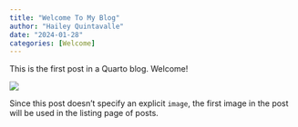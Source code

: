 ```yaml
---
title: "Welcome To My Blog"
author: "Hailey Quintavalle"
date: "2024-01-28"
categories: [Welcome]
---
```


This is the first post in a Quarto blog. Welcome!

![](thumbnail.jpg)

Since this post doesn't specify an explicit `image`, the first image in the post will be used in the listing page of posts.

